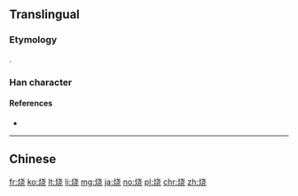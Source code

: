 {{also|燒|焼}}
==Translingual==
{{Han simplified forms|燒|焼|烧}}

===Etymology===
{{Han simp|燒|f=堯|t=尧}}.

===Han character===
{{Han char|rn=86|rad=火|as=06|sn=10|four=|canj=FJPU|ids=⿰火尧}}

====References====
* {{Han ref|kx=0671.081|hdz=32199.080|uh=70E7|ud=28903}}

----

==Chinese==
{{zh-see|燒}}

[[fr:烧]]
[[ko:烧]]
[[lt:烧]]
[[li:烧]]
[[mg:烧]]
[[ja:烧]]
[[no:烧]]
[[pl:烧]]
[[chr:烧]]
[[zh:烧]]